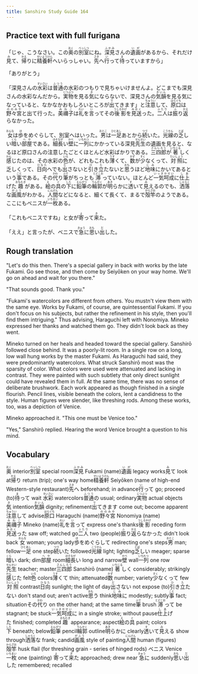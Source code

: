 ```yaml
---
title: Sanshiro Study Guide 164
---
```


## Practice text with full furigana

<p>
「じゃ、こうなさい。この<ruby><rb>奥</rb><rt>おく</rt></ruby>の<ruby><rb>別室</rb><rt>べっしつ</rt></ruby>にね。<ruby><rb>深見</rb><rt>ふかみ</rt></ruby>さんの<ruby><rb>遺画</rb><rt>いが</rt></ruby>があるから、それだけ<ruby><rb>見</rb><rt>み</rt></ruby>て、<ruby><rb>帰</rb><rt>かえ</rt></ruby>りに<ruby><rb>精養軒</rb><rt>せいようけん</rt></ruby>へいらっしゃい。<ruby><rb>先</rb><rt>さき</rt></ruby>へ<ruby><rb>行</rb><rt>い</rt></ruby>って<ruby><rb>待</rb><rt>ま</rt></ruby>っていますから」
</p>

「ありがとう」

<p>
「深見さんの<ruby><rb>水彩</rb><rt>すいさい</rt></ruby>は<ruby><rb>普通</rb><rt>ふつう</rt></ruby>の水彩のつもりで見ちゃいけませんよ。どこまでも深見さんの水彩なんだから。<ruby><rb>実物</rb><rt>じつぶつ</rt></ruby>を見る<ruby><rb>気</rb><rt>き</rt></ruby>にならないで、深見さんの<ruby><rb>気韻</rb><rt>きいん</rt></ruby>を見る気になっていると、なかなかおもしろいところが<ruby><rb>出</rb><rt>で</rt></ruby>てきます」と<ruby><rb>注意</rb><rt>ちゅうい</rt></ruby>して、<ruby><rb>原口</rb><rt>はらぐち</rt></ruby>は<ruby><rb>野々宮</rb><rt>ののみや</rt></ruby>と出て行った。<ruby><rb>美禰子</rb><rt>みねこ</rt></ruby>は<ruby><rb>礼</rb><rt>れい</rt></ruby>を<ruby><rb>言</rb><rt>い</rt></ruby>ってその<ruby><rb>後影</rb><rt>うしろかげ</rt></ruby>を<ruby><rb>見送</rb><rt>みおく</rt></ruby>った。<ruby><rb>二人</rb><rt>ふたり</rt></ruby>は<ruby><rb>振</rb><rt>ふ</rt></ruby>り<ruby><rb>返</rb><rt>かえ</rt></ruby>らなかった。
</p>

<p>
<ruby><rb>女</rb><rt>おんな</rt></ruby>は<ruby><rb>歩</rb><rt>ほ</rt></ruby>をめぐらして、別室へはいった。<ruby><rb>男</rb><rt>おとこ</rt></ruby>は<ruby><rb>一足</rb><rt>ひとあし</rt></ruby>あとから<ruby><rb>続</rb><rt>つづ</rt></ruby>いた。<ruby><rb>光線</rb><rt>こうせん</rt></ruby>の<ruby><rb>乏</rb><rt>とぼ</rt></ruby>しい<ruby><rb>暗</rb><rt>くら</rt></ruby>い<ruby><rb>部屋</rb><rt>へや</rt></ruby>である。<ruby><rb>細長</rb><rt>ほそなが</rt></ruby>い<ruby><rb>壁</rb><rt>かべ</rt></ruby>に<ruby><rb>一列</rb><rt>いちれつ</rt></ruby>にかかっている深見<ruby><rb>先生</rb><rt>せんせい</rt></ruby>の遺画を見ると、なるほど原口さんの注意したごとくほとんど水彩ばかりである。<ruby><rb>三四郎</rb><rt>さんしろう</rt></ruby>が<ruby><rb>著</rb><rt>いちじる</rt></ruby>しく<ruby><rb>感</rb><rt>かん</rt></ruby>じたのは、その水彩の<ruby><rb>色</rb><rt>いろ</rt></ruby>が、どれもこれも<ruby><rb>薄</rb><rt>うす</rt></ruby>くて、<ruby><rb>数</rb><rt>かず</rt></ruby>が<ruby><rb>少</rb><rt>すく</rt></ruby>なくって、<ruby><rb>対照</rb><rt>たいしょう</rt></ruby>に乏しくって、<ruby><rb>日向</rb><rt>ひなた</rt></ruby>へでも<ruby><rb>出</rb><rt>だ</rt></ruby>さないと<ruby><rb>引</rb><rt>ひ</rt></ruby>き<ruby><rb>立</rb><rt>た</rt></ruby>たないと<ruby><rb>思</rb><rt>おも</rt></ruby>うほど<ruby><rb>地味</rb><rt>じみ</rt></ruby>にかいてあるという<ruby><rb>事</rb><rt>こと</rt></ruby>である。その<ruby><rb>代</rb><rt>かわ</rt></ruby>り<ruby><rb>筆</rb><rt>ふで</rt></ruby>がちっとも<ruby><rb>滞</rb><rt>とどこお</rt></ruby>っていない。ほとんど<ruby><rb>一気呵成</rb><rt>いっきかせい</rt></ruby>に<ruby><rb>仕上</rb><rt>しあ</rt></ruby>げた<ruby><rb>趣</rb><rt>おもむき</rt></ruby>がある。<ruby><rb>絵</rb><rt>え</rt></ruby>の<ruby><rb>具</rb><rt>ぐ</rt></ruby>の<ruby><rb>下</rb><rt>した</rt></ruby>に<ruby><rb>鉛筆</rb><rt>えんぴつ</rt></ruby>の<ruby><rb>輪郭</rb><rt>りんかく</rt></ruby>が<ruby><rb>明</rb><rt>あき</rt></ruby>らかに<ruby><rb>透</rb><rt>す</rt></ruby>いて<ruby><rb>見</rb><rt>み</rt></ruby>えるのでも、<ruby><rb>洒落</rb><rt>しゃらく</rt></ruby>な<ruby><rb>画風</rb><rt>がふう</rt></ruby>がわかる。<ruby><rb>人間</rb><rt>にんげん</rt></ruby>などになると、細くて長くて、まるで<ruby><rb>殻竿</rb><rt>からざお</rt></ruby>のようである。ここにもベニスが<ruby><rb>一枚</rb><rt>いちまい</rt></ruby>ある。
</p>

<p>
「これもベニスですね」と女が<ruby><rb>寄</rb><rt>よ</rt></ruby>って<ruby><rb>来</rb><rt>き</rt></ruby>た。
</p>

<p>
「ええ」と言ったが、ベニスで<ruby><rb>急</rb><rt>きゅう</rt></ruby>に<ruby><rb>思</rb><rt>おも</rt></ruby>い<ruby><rb>出</rb><rt>だ</rt></ruby>した。
</p>


## Rough translation

"Let's do this then. There's a special gallery in back with works by the late Fukami. Go see those, and then come by Seiyōken on your way home. We'll go on ahead and wait for you there."

"That sounds good. Thank you."

"Fukami's watercolors are different from others. You mustn't view them with the same eye. Works by Fukami, of course, are quintessential Fukami. If you don't focus on his subjects, but rather the refinement in his style, then you'll find them intriguing." Thus advising, Haraguchi left with Nonomiya. Mineko expressed her thanks and watched them go. They didn't look back as they went.

Mineko turned on her heals and headed toward the special gallery. Sanshirō followed close behind. It was a poorly-lit room. In a single row on a long, low wall hung works by the master Fukami. As Haraguchi had said, they were predominantly watercolors. What struck Sanshirō most was the sparsity of color. What colors were used were attenuated and lacking in contrast. They were painted with such subtlety that only direct sunlight could have revealed them in full. At the same time, there was no sense of deliberate brushwork. Each work appeared as though finished in a single flourish. Pencil lines, visible beneath the colors, lent a candidness to the style. Human figures were slender, like threshing rods. Among these works, too, was a depiction of Venice.

Mineko approached it. "This one must be Venice too."

"Yes," Sanshirō replied. Hearing the word Venice brought a question to his mind.                    


## Vocabulary

<p>
<span class="vocabstudy"><ruby><rb>奥</rb><rt>おく</rt></ruby>&nbsp;interior</span><span class="vocabstudy"><ruby><rb>別室</rb><rt>べっしつ</rt></ruby>&nbsp;special room</span><span class="vocabstudy"><ruby><rb>深見</rb><rt>ふかみ</rt></ruby>&nbsp;Fukami (name)</span><span class="vocabstudy"><ruby><rb>遺画</rb><rt>いが</rt></ruby>&nbsp;legacy works</span><span class="vocabstudy"><ruby><rb>見</rb><rt>み</rt></ruby>て&nbsp;look at</span><span class="vocabstudy"><ruby><rb>帰</rb><rt>かえ</rt></ruby>り&nbsp;return (trip); one's way home</span><span class="vocabstudy"><ruby><rb>精養軒</rb><rt>せいようけん</rt></ruby>&nbsp;Seiyōken (name of high-end Western-style restaurant)</span><span class="vocabstudy"><ruby><rb>先</rb><rt>さき</rt></ruby>へ&nbsp;beforehand; in advance</span><span class="vocabstudy"><ruby><rb>行</rb><rt>い</rt></ruby>って&nbsp;go; proceed (to)</span><span class="vocabstudy"><ruby><rb>待</rb><rt>ま</rt></ruby>って&nbsp;wait</span>
<span class="vocabstudy"><ruby><rb>水彩</rb><rt>すいさい</rt></ruby>&nbsp;watercolors</span><span class="vocabstudy"><ruby><rb>普通</rb><rt>ふつう</rt></ruby>の&nbsp;usual; ordinary</span><span class="vocabstudy"><ruby><rb>実物</rb><rt>じつぶつ</rt></ruby>&nbsp;actual objects</span><span class="vocabstudy"><ruby><rb>気</rb><rt>き</rt></ruby>&nbsp;intention</span><span class="vocabstudy"><ruby><rb>気韻</rb><rt>きいん</rt></ruby>&nbsp;dignity; refinement</span><span class="vocabstudy"><ruby><rb>出</rb><rt>で</rt></ruby>てきます&nbsp;come out; become apparent</span><span class="vocabstudy"><ruby><rb>注意</rb><rt>ちゅうい</rt></ruby>して&nbsp;advise</span><span class="vocabstudy"><ruby><rb>原口</rb><rt>はらぐち</rt></ruby>&nbsp;Haraguchi (name)</span><span class="vocabstudy"><ruby><rb>野々宮</rb><rt>ののみや</rt></ruby>&nbsp;Nonomiya (name)</span><span class="vocabstudy"><ruby><rb>美禰子</rb><rt>みねこ</rt></ruby>&nbsp;Mineko (name)</span><span class="vocabstudy"><ruby><rb>礼</rb><rt>れい</rt></ruby>を<ruby><rb>言</rb><rt>い</rt></ruby>って&nbsp;express one's thanks</span><span class="vocabstudy"><ruby><rb>後影</rb><rt>うしろかげ</rt></ruby>&nbsp;receding form</span><span class="vocabstudy"><ruby><rb>見送</rb><rt>みおく</rt></ruby>った&nbsp;saw off; watched go</span><span class="vocabstudy"><ruby><rb>二人</rb><rt>ふたり</rt></ruby>&nbsp;two (people)</span><span class="vocabstudy"><ruby><rb>振</rb><rt>ふ</rt></ruby>り<ruby><rb>返</rb><rt>かえ</rt></ruby>らなかった&nbsp;didn't look back</span>
<span class="vocabstudy"><ruby><rb>女</rb><rt>おんな</rt></ruby>&nbsp;woman; young lady</span><span class="vocabstudy"><ruby><rb>歩</rb><rt>ほ</rt></ruby>をめぐらして&nbsp;redirecting one's steps</span><span class="vocabstudy"><ruby><rb>男</rb><rt>おとこ</rt></ruby>&nbsp;man; fellow</span><span class="vocabstudy"><ruby><rb>一足</rb><rt>ひとあし</rt></ruby>&nbsp;one step</span><span class="vocabstudy"><ruby><rb>続</rb><rt>つづ</rt></ruby>いた&nbsp;followed</span><span class="vocabstudy"><ruby><rb>光線</rb><rt>こうせん</rt></ruby>&nbsp;light; lighting</span><span class="vocabstudy"><ruby><rb>乏</rb><rt>とぼ</rt></ruby>しい&nbsp;meager; sparse</span><span class="vocabstudy"><ruby><rb>暗</rb><rt>くら</rt></ruby>い&nbsp;dark; dim</span><span class="vocabstudy"><ruby><rb>部屋</rb><rt>へや</rt></ruby>&nbsp;room</span><span class="vocabstudy"><ruby><rb>細長</rb><rt>ほそなが</rt></ruby>い&nbsp;long and narrow</span><span class="vocabstudy"><ruby><rb>壁</rb><rt>かべ</rt></ruby>&nbsp;wall</span><span class="vocabstudy"><ruby><rb>一列</rb><rt>いちれつ</rt></ruby>&nbsp;one row</span><span class="vocabstudy"><ruby><rb>先生</rb><rt>せんせい</rt></ruby>&nbsp;teacher; master</span><span class="vocabstudy"><ruby><rb>三四郎</rb><rt>さんしろう</rt></ruby>&nbsp;Sanshirō (name)</span><span class="vocabstudy"><ruby><rb>著</rb><rt>いちじる</rt></ruby>しく&nbsp;considerably; strikingly</span><span class="vocabstudy"><ruby><rb>感</rb><rt>かん</rt></ruby>じた&nbsp;felt</span><span class="vocabstudy"><ruby><rb>色</rb><rt>いろ</rt></ruby>&nbsp;colors</span><span class="vocabstudy"><ruby><rb>薄</rb><rt>うす</rt></ruby>くて&nbsp;thin; attenuated</span><span class="vocabstudy"><ruby><rb>数</rb><rt>かず</rt></ruby>&nbsp;number; variety</span><span class="vocabstudy"><ruby><rb>少</rb><rt>すく</rt></ruby>なくって&nbsp;few</span><span class="vocabstudy"><ruby><rb>対照</rb><rt>たいしょう</rt></ruby>&nbsp;contrast</span><span class="vocabstudy"><ruby><rb>日向</rb><rt>ひなた</rt></ruby>&nbsp;sunlight; the light of day</span><span class="vocabstudy"><ruby><rb>出</rb><rt>だ</rt></ruby>さない&nbsp;not expose (to)</span><span class="vocabstudy"><ruby><rb>引</rb><rt>ひ</rt></ruby>き<ruby><rb>立</rb><rt>た</rt></ruby>たない&nbsp;don't stand out; aren't active</span><span class="vocabstudy"><ruby><rb>思</rb><rt>おも</rt></ruby>う&nbsp;think</span><span class="vocabstudy"><ruby><rb>地味</rb><rt>じみ</rt></ruby>に&nbsp;modestly; subtly</span><span class="vocabstudy"><ruby><rb>事</rb><rt>こと</rt></ruby>&nbsp;fact; situation</span><span class="vocabstudy">その<ruby><rb>代</rb><rt>かわ</rt></ruby>り&nbsp;on the other hand; at the same time</span><span class="vocabstudy"><ruby><rb>筆</rb><rt>ふで</rt></ruby>&nbsp;brush</span><span class="vocabstudy"><ruby><rb>滞</rb><rt>とどこお</rt></ruby>って&nbsp;be stagnant; be stuck</span><span class="vocabstudy"><ruby><rb>一気呵成</rb><rt>いっきかせい</rt></ruby>に&nbsp;in a single stroke; without pause</span><span class="vocabstudy"><ruby><rb>仕上</rb><rt>しあ</rt></ruby>げた&nbsp;finished; completed</span><span class="vocabstudy"><ruby><rb>趣</rb><rt>おもむき</rt></ruby>&nbsp;appearance; aspect</span><span class="vocabstudy"><ruby><rb>絵</rb><rt>え</rt></ruby>の<ruby><rb>具</rb><rt>ぐ</rt></ruby>&nbsp;paint; colors</span><span class="vocabstudy"><ruby><rb>下</rb><rt>した</rt></ruby>&nbsp;beneath; below</span><span class="vocabstudy"><ruby><rb>鉛筆</rb><rt>えんぴつ</rt></ruby>&nbsp;pencil</span><span class="vocabstudy"><ruby><rb>輪郭</rb><rt>りんかく</rt></ruby>&nbsp;outline</span><span class="vocabstudy"><ruby><rb>明</rb><rt>あき</rt></ruby>らかに&nbsp;clearly</span><span class="vocabstudy"><ruby><rb>透</rb><rt>す</rt></ruby>いて<ruby><rb>見</rb><rt>み</rt></ruby>える&nbsp;show through</span><span class="vocabstudy"><ruby><rb>洒落</rb><rt>しゃらく</rt></ruby>な&nbsp;frank; candid</span><span class="vocabstudy"><ruby><rb>画風</rb><rt>がふう</rt></ruby>&nbsp;style of painting</span><span class="vocabstudy"><ruby><rb>人間</rb><rt>にんげん</rt></ruby>&nbsp;human (figures)</span><span class="vocabstudy"><ruby><rb>殻竿</rb><rt>からざお</rt></ruby>&nbsp;husk flail (for threshing grain - series of hinged rods) </span><span class="vocabstudy">ベニス&nbsp;Venice</span><span class="vocabstudy"><ruby><rb>一枚</rb><rt>いちまい</rt></ruby>&nbsp;one (painting)</span>
<span class="vocabstudy"><ruby><rb>寄</rb><rt>よ</rt></ruby>って<ruby><rb>来</rb><rt>き</rt></ruby>た&nbsp;approached; drew near</span>
<span class="vocabstudy"><ruby><rb>急</rb><rt>きゅう</rt></ruby>に&nbsp;suddenly</span><span class="vocabstudy"><ruby><rb>思</rb><rt>おも</rt></ruby>い<ruby><rb>出</rb><rt>だ</rt></ruby>した&nbsp;remembered; recalled</span>
</p>
